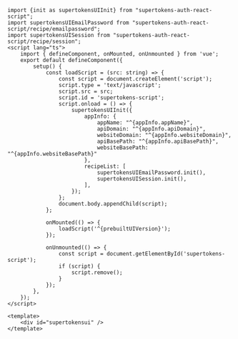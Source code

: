
  ```tsx
  import {init as supertokensUIInit} from "supertokens-auth-react-script";
  import supertokensUIEmailPassword from "supertokens-auth-react-script/recipe/emailpassword";
  import supertokensUISession from "supertokens-auth-react-script/recipe/session";
  <script lang="ts">
      import { defineComponent, onMounted, onUnmounted } from 'vue';
      export default defineComponent({
          setup() {
              const loadScript = (src: string) => {
                  const script = document.createElement('script');
                  script.type = 'text/javascript';
                  script.src = src;
                  script.id = 'supertokens-script';
                  script.onload = () => {
                      supertokensUIInit({
                          appInfo: {
                              appName: "^{appInfo.appName}",
                              apiDomain: "^{appInfo.apiDomain}",
                              websiteDomain: "^{appInfo.websiteDomain}",
                              apiBasePath: "^{appInfo.apiBasePath}",
                              websiteBasePath: "^{appInfo.websiteBasePath}"
                          },
                          recipeList: [
                              supertokensUIEmailPassword.init(),
                              supertokensUISession.init(),
                          ],
                      });
                  };
                  document.body.appendChild(script);
              };

              onMounted(() => {
                  loadScript('^{prebuiltUIVersion}');
              });

              onUnmounted(() => {
                  const script = document.getElementById('supertokens-script');
                  if (script) {
                      script.remove();
                  }
              });
          },
      });
  </script>

  <template>
      <div id="supertokensui" />
  </template>
  ```
